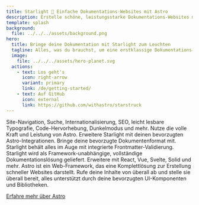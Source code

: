 ```yaml
---
title: Starlight 🌟 Einfache Dokumentations-Websites mit Astro
description: Erstelle schöne, leistungsstarke Dokumentations-Websites mit Starlight und Astro.
template: splash
background:
  file: ../../../assets/background.png
hero:
  title: Bringe deine Dokumentation mit Starlight zum Leuchten
  tagline: Alles, was du brauchst, um eine erstklassige Dokumentations-Website zu erstellen. Schnell, barrierefrei und einfach zu bedienen.
  image:
    file: ../../../assets/hero-planet.svg
  actions:
    - text: Los geht's
      icon: right-arrow
      variant: primary
      link: /de/getting-started/
    - text: Auf GitHub
      icon: external
      link: https://github.com/withastro/starstruck
---
```



<CardGrid stagger>
	<Card title="Dokumentation, die begeistert" icon="open-book">
		Site-Navigation, Suche, Internationalisierung, SEO, leicht lesbare
		Typografie, Code-Hervorhebung, Dunkelmodus und mehr.
	</Card>
	<Card title="Angetrieben durch Astro" icon="rocket">
		Nutze die volle Kraft und Leistung von Astro. Erweitere Starlight mit deinen
		bevorzugten Astro-Integrationen.
	</Card>
	<Card title="Markdown, Markdoc und MDX" icon="document">
		Bringe deine bevorzugte Dokumentenformat mit. Starlight behält alles im Auge
		mit integrierte Frontmatter-Validierung.
	</Card>
	<Card title="Bringe deine eigenen Komponenten mit" icon="puzzle">
		Starlight wird als Framework-unabhängige, vollständige Dokumentationslösung
		geliefert. Erweitere mit React, Vue, Svelte, Solid und mehr.
	</Card>
</CardGrid>

<AboutAstro title="Präsentiert von">
Astro ist ein Web-Framework, das eine Komplettlösung zur Erstellung schneller Websites darstellt. Rufe deine Inhalte von überall ab und stelle sie überall bereit, alles unterstützt durch deine bevorzugten UI-Komponenten und Bibliotheken.

[Erfahre mehr über Astro](https://astro.build/)

</AboutAstro>
